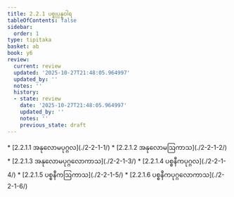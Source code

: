 ```yaml
---
title: 2.2.1 ပစ္စုပ္ပန္နဝါရ
tableOfContents: false
sidebar:
  order: 1
type: tipitaka
basket: ab
book: y6
review:
  current: review
  updated: '2025-10-27T21:48:05.964997'
  updated_by: ''
  notes: ''
  history:
  - state: review
    date: '2025-10-27T21:48:05.964997'
    updated_by: ''
    notes: ''
    previous_state: draft
---
```



<ReviewStatus review={frontmatter.review} showDetails={true} />

<HypothesisAnnotation frontmatter={frontmatter} />

<DynamicBreadcrumb />



<TableOfContents book="y6" section="2.2.1">
* [2.2.1.1 အနုလောမပုဂ္ဂလ](./2-2-1-1/)
* [2.2.1.2 အနုလောမဩကာသ](./2-2-1-2/)
* [2.2.1.3 အနုလောမပုဂ္ဂလောကာသ](./2-2-1-3/)
* [2.2.1.4 ပစ္စနီကပုဂ္ဂလ](./2-2-1-4/)
* [2.2.1.5 ပစ္စနီကဩကာသ](./2-2-1-5/)
* [2.2.1.6 ပစ္စနီကပုဂ္ဂလောကာသ](./2-2-1-6/)
</TableOfContents>